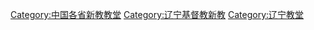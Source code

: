 [[Category:中国各省新教教堂|Category:中国各省新教教堂]]
[[Category:辽宁基督教新教|Category:辽宁基督教新教]]
[[Category:辽宁教堂|Category:辽宁教堂]]